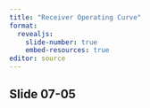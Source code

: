 ```yaml
---
title: "Receiver Operating Curve"
format: 
  revealjs:
    slide-number: true
    embed-resources: true
editor: source
---
```


## Slide 07-05

::: notes

:::

